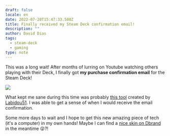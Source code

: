 ```yaml
---
draft: false
locale: en
date: 2022-07-28T15:47:33.508Z
title: Finally received my Steam Deck confirmation email!
description: ""
author: David Dias
tags:
  - steam-deck
  - gaming
type: note
---
```


This was a long wait! After months of lurring on Youtube watching others playing with their Deck, I finally got **my purchase confirmation email** for the Steam Deck!

![](/images/notes/steam-deck-email-purchase.jpg)

What kept me sane during this time was probably [this tool](https://getmydeck.ingenhaag.dev/s/US/256/1626745255) created by [Labidou51](https://www.reddit.com/u/Labidou51). I was able to get a sense of when I would receive the email confirmation.

<Tweet url="https://twitter.com/TheDavidDias/status/1553069456704020480?s=20&t=5VHTZkURrFadrkG3H1nU1Q" />

Some more days to wait and I hope to get this new amazing piece of tech (it's a computer) in my own hands! Maybe I can find a [nice skin on Dbrand](https://dbrand.com/shop/steam-deck-skins) in the meantime 😜?!
